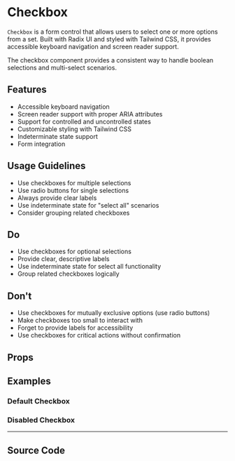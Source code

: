 
<Meta of={CheckboxStories} />

# Checkbox

`Checkbox` is a form control that allows users to select one or more options from a set. Built with Radix UI and styled with Tailwind CSS, it provides accessible keyboard navigation and screen reader support.

The checkbox component provides a consistent way to handle boolean selections and multi-select scenarios.

## Features

- Accessible keyboard navigation
- Screen reader support with proper ARIA attributes
- Support for controlled and uncontrolled states
- Customizable styling with Tailwind CSS
- Indeterminate state support
- Form integration

## Usage Guidelines

- Use checkboxes for multiple selections
- Use radio buttons for single selections
- Always provide clear labels
- Use indeterminate state for "select all" scenarios
- Consider grouping related checkboxes

## Do

- Use checkboxes for optional selections
- Provide clear, descriptive labels
- Use indeterminate state for select all functionality
- Group related checkboxes logically

## Don't

- Use checkboxes for mutually exclusive options (use radio buttons)
- Make checkboxes too small to interact with
- Forget to provide labels for accessibility
- Use checkboxes for critical actions without confirmation

## Props

<Controls of={CheckboxStories.Default} />

## Examples

### Default Checkbox

<Canvas of={CheckboxStories.Default} />

### Disabled Checkbox

<Canvas of={CheckboxStories.Disabled} />

---

## Source Code

<Source of={CheckboxStories.Default} language='tsx' />
